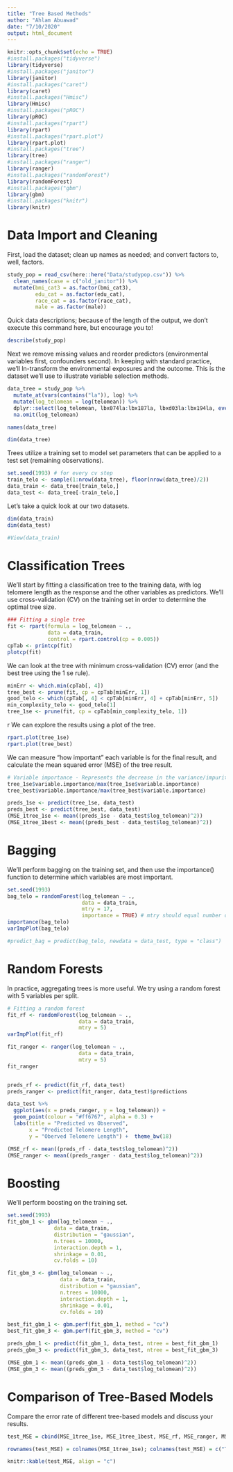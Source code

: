 ```yaml
---
title: "Tree Based Methods"
author: "Ahlam Abuawad"
date: "7/10/2020"
output: html_document
---
```


```r
knitr::opts_chunk$set(echo = TRUE)
#install.packages("tidyverse")
library(tidyverse)
#install.packages("janitor")
library(janitor)
#install.packages("caret")
library(caret)
#install.packages("Hmisc")
library(Hmisc)
#install.packages("pROC")
library(pROC)
#install.packages("rpart")
library(rpart)
#install.packages("rpart.plot")
library(rpart.plot)
#install.packages("tree")
library(tree)
#install.packages("ranger")
library(ranger)
#install.packages("randomForest")
library(randomForest)
#install.packages("gbm")
library(gbm)
#install.packages("knitr")
library(knitr)
```

# Data Import and Cleaning 

First, load the dataset; clean up names as needed; and convert factors to, well, factors. 

```r
study_pop = read_csv(here::here("Data/studypop.csv")) %>% 
  clean_names(case = c("old_janitor")) %>% 
  mutate(bmi_cat3 = as.factor(bmi_cat3),
         edu_cat = as.factor(edu_cat),
         race_cat = as.factor(race_cat),
         male = as.factor(male)) 
```

Quick data descriptions; because of the length of the output, we don't execute this command here, but encourage you to!

```r
describe(study_pop)
```

Next we remove missing values and reorder predictors (environmental variables first, confounders second). In keeping with standard practice, we'll ln-transform the environmental exposures and the outcome. This is the dataset we'll use to illustrate variable selection methods. 

```r
data_tree = study_pop %>% 
  mutate_at(vars(contains("la")), log) %>% 
  mutate(log_telomean = log(telomean)) %>% 
  dplyr::select(log_telomean, lbx074la:lbx187la, lbxd03la:lbx194la, everything(), -seqn, -telomean) %>% 
  na.omit(log_telomean) 

names(data_tree)

dim(data_tree)
```

Trees utilize a training set to model set parameters that can be applied to a test set (remaining observations). 

```r
set.seed(1993) # for every cv step
train_telo <- sample(1:nrow(data_tree), floor(nrow(data_tree)/2))
data_train <- data_tree[train_telo,]
data_test <- data_tree[-train_telo,]
```

Let's take a quick look at our two datasets.

```r
dim(data_train)
dim(data_test)

#View(data_train)
```

# Classification Trees

We'll start by fitting a classification tree to the training data, with log telomere length as the response and the other variables as predictors. We'll use cross-validation (CV) on the training set in order to determine the optimal tree size.

```r
### Fitting a single tree
fit <- rpart(formula = log_telomean ~ ., 
             data = data_train,
             control = rpart.control(cp = 0.005))
cpTab <- printcp(fit)
plotcp(fit)
```

We can look at the tree with minimum cross-validation (CV) error (and the best tree using the 1 se rule).

```r
minErr <- which.min(cpTab[, 4])
tree_best <- prune(fit, cp = cpTab[minErr, 1])
good_telo <- which(cpTab[, 4] < cpTab[minErr, 4] + cpTab[minErr, 5])
min_complexity_telo <- good_telo[1]
tree_1se <- prune(fit, cp = cpTab[min_complexity_telo, 1])
```
r
We can explore the results using a plot of the tree.

```r
rpart.plot(tree_1se)
rpart.plot(tree_best)
```

We can measure "how important" each variable is for the final result, and calculate the mean squared error (MSE) of the tree result. 

```r
# Variable importance - Represents the decrease in the variance/impurity caused by the addition of a variable to the tree.
tree_1se$variable.importance/max(tree_1se$variable.importance)
tree_best$variable.importance/max(tree_best$variable.importance)

preds_1se <- predict(tree_1se, data_test)
preds_best <- predict(tree_best, data_test)
(MSE_1tree_1se <- mean((preds_1se - data_test$log_telomean)^2))
(MSE_1tree_1best <- mean((preds_best - data_test$log_telomean)^2))
```


# Bagging

We'll perform bagging on the training set, and then use the importance() function to determine which variables are most important. 

```r
set.seed(1993)
bag_telo = randomForest(log_telomean ~ ., 
                        data = data_train,
                        mtry = 17, 
                        importance = TRUE) # mtry should equal number of variables
importance(bag_telo)
varImpPlot(bag_telo)

#predict_bag = predict(bag_telo, newdata = data_test, type = "class")
```


# Random Forests

In practice, aggregating trees is more useful. We try using a random forest with $5$ variables per split.

```r
# Fitting a random forest
fit_rf <- randomForest(log_telomean ~ ., 
                       data = data_train,
                       mtry = 5)
varImpPlot(fit_rf)

fit_ranger <- ranger(log_telomean ~ ., 
                       data = data_train,
                       mtry = 5)
fit_ranger


preds_rf <- predict(fit_rf, data_test)
preds_ranger <- predict(fit_ranger, data_test)$predictions

data_test %>% 
  ggplot(aes(x = preds_ranger, y = log_telomean)) +
  geom_point(colour = "#ff6767", alpha = 0.3) +
  labs(title = "Predicted vs Observed", 
       x = "Predicted Telomere Length", 
       y = "Oberved Telomere Length") +  theme_bw(18)

(MSE_rf <- mean((preds_rf - data_test$log_telomean)^2))
(MSE_ranger <- mean((preds_ranger - data_test$log_telomean)^2))
```


# Boosting

We'll perform boosting on the training set.

```r
set.seed(1993)
fit_gbm_1 <- gbm(log_telomean ~ ., 
               data = data_train,
               distribution = "gaussian",
               n.trees = 10000,
               interaction.depth = 1,
               shrinkage = 0.01,
               cv.folds = 10)

fit_gbm_3 <- gbm(log_telomean ~ ., 
                 data = data_train,
                 distribution = "gaussian",
                 n.trees = 10000,
                 interaction.depth = 1,
                 shrinkage = 0.01,
                 cv.folds = 10)

best_fit_gbm_1 <- gbm.perf(fit_gbm_1, method = "cv")
best_fit_gbm_3 <- gbm.perf(fit_gbm_3, method = "cv")

preds_gbm_1 <- predict(fit_gbm_1, data_test, ntree = best_fit_gbm_1)
preds_gbm_3 <- predict(fit_gbm_3, data_test, ntree = best_fit_gbm_3)

(MSE_gbm_1 <- mean((preds_gbm_1 - data_test$log_telomean)^2))
(MSE_gbm_3 <- mean((preds_gbm_3 - data_test$log_telomean)^2))
```


# Comparison of Tree-Based Models

Compare the error rate of different tree-based models and discuss your results.

```r
test_MSE = cbind(MSE_1tree_1se, MSE_1tree_1best, MSE_rf, MSE_ranger, MSE_gbm_1, MSE_gbm_3)

rownames(test_MSE) = colnames(MSE_1tree_1se); colnames(test_MSE) = c("Tree 1 SE", "Tree Best","Random Forest", "Ranger", "Boost 1", "Boost 3")

knitr::kable(test_MSE, align = "c")
```
